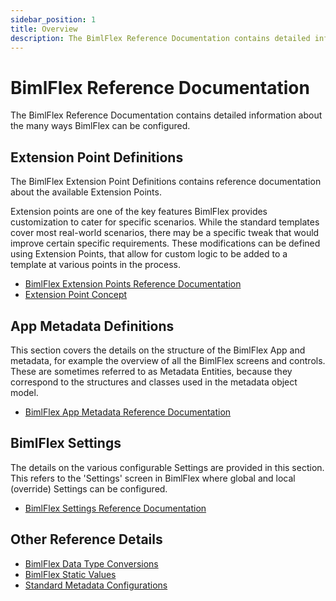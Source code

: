 ---
sidebar_position: 1
title: Overview
description: The BimlFlex Reference Documentation contains detailed information about the many ways BimlFlex can be configured
---
<head>
  <meta name="varigenceProduct" content="BimlFlex"></meta>
  <meta name="varigenceArticleType" content="Reference"></meta>
</head>


# BimlFlex Reference Documentation

The BimlFlex Reference Documentation contains detailed information about the many ways BimlFlex can be configured.

## Extension Point Definitions

The BimlFlex Extension Point Definitions contains reference documentation about the available Extension Points.

Extension points are one of the key features BimlFlex provides customization to cater for specific scenarios. While the standard templates cover most real-world scenarios, there may be a specific tweak that would improve certain specific requirements. These modifications can be defined using Extension Points, that allow for custom logic to be added to a template at various points in the process.

* [BimlFlex Extension Points Reference Documentation](./reference-documentation-extensionpoints-index)
* [Extension Point Concept](../concepts/extension-points)

## App Metadata Definitions

This section covers the details on the structure of the BimlFlex App and metadata, for example the overview of all the BimlFlex screens and controls. These are sometimes referred to as Metadata Entities, because they correspond to the structures and classes used in the metadata object model.

* [BimlFlex App Metadata Reference Documentation](./reference-documentation-entities-index)

## BimlFlex Settings

The details on the various configurable Settings are provided in this section. This refers to the 'Settings' screen in BimlFlex where global and local (override) Settings can be configured.

* [BimlFlex Settings Reference Documentation](./reference-documentation-settings-index)

## Other Reference Details

* [BimlFlex Data Type Conversions](./data-type-conversions)
* [BimlFlex Static Values](./metadata-static-values)
* [Standard Metadata Configurations](./metadata-configurations)
